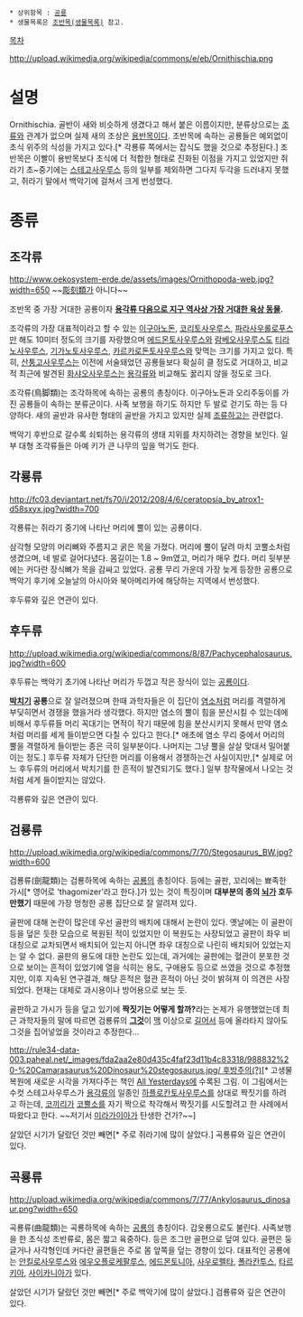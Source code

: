  * 상위항목 : [[공룡]]
 * 생물목록은 [[조반목(생물목록)]] 참고.

[[목차]]

http://upload.wikimedia.org/wikipedia/commons/e/eb/Ornithischia.png

= 설명 =
Ornithischia. 골반이 새와 비슷하게 생겼다고 해서 붙은 이름이지만, 분류상으로는 [[조류]]와 관계가 없으며 실제 새의 조상은 [[용반목]]이다. 조반목에 속하는 공룡들은 예외없이 초식 위주의 식성을 가지고 있다.[* 각룡류 쪽에서는 잡식도 했을 것으로 추정된다.] 조반목은 이빨이 용반목보다 초식에 더 적합한 형태로 진화된 이점을 가지고 있었지만 쥐라기 초~중기에는 [[스테고사우루스]] 등의 일부를 제외하면 그다지 두각을 드러내지 못했고, 쥐라기 말에서 백악기에 걸쳐서 크게 번성했다.


= 종류 =
== 조각류 ==
http://www.oekosystem-erde.de/assets/images/Ornithopoda-web.jpg?width=650
~~[[조각 생명체|彫刻類]]가 아니다~~

조반목 중 가장 거대한 공룡이자 '''[[콩라인|용각류 다음으로 지구 역사상 가장 거대한 육상 동물]].'''

조각류의 가장 대표적이라고 할 수 있는 [[이구아노돈]], [[코리토사우루스]], [[파라사우롤로푸스]]만 해도 10미터 정도의 크기를 자랑했으며 [[에드몬토사우루스]]와 [[람베오사우루스]]도 [[티라노사우루스]], [[기가노토사우루스]], [[카르카로돈토사우루스]]와 맞먹는 크기를 가지고 있다. 특히, [[산퉁고사우루스]]는 이전에 서술돼었던 공룡들보다 확실히 클 정도로 거대하고, 비교적 최근에 발견된 [[화샤오사우루스]]는 [[용각류]]와 비교해도 꿇리지 않을 정도로 크다.

조각류(鳥脚類)는 조각하목에 속하는 공룡의 총칭이다. 이구아노돈과 오리주둥이를 가진 공룡들이 속하는 분류군이다. 사족 보행을 하기도 하지만 두 발로 걷기도 하는 등 다양하다. 새의 골반과 유사한 형태의 골반을 가지고 있지만 실제 [[조류]]하고는 관련없다.

백악기 후반으로 갈수록 쇠퇴하는 용각류의 생태 지위를 차지하려는 경향을 보인다. 일부 대형 조각류들은 아예 키가 큰 나무의 잎을 먹기도 한다.
== 각룡류 ==
http://fc03.deviantart.net/fs70/i/2012/208/4/6/ceratopsia_by_atrox1-d58sxyx.jpg?width=700

각룡류는 쥐라기 중기에 나타난 머리에 뿔이 있는 공룡이다.

삼각형 모양의 머리뼈와 주름지고 굵은 목을 가졌다. 머리에 뿔이 달려 마치 코뿔소처럼 생겼으며, 네 발로 걸어다녔다. 몸길이는 1.8 ~ 9m였고, 머리가 매우 컸다. 머리 뒷부분에는 커다란 장식뼈가 목을 감싸고 있었다. 공룡 무리 가운데 가장 늦게 등장한 공룡으로 백악기 후기에 오늘날의 아시아와 북아메리카에 해당하는 지역에서 번성했다.

후두류와 깊은 연관이 있다.
== 후두류 ==
http://upload.wikimedia.org/wikipedia/commons/8/87/Pachycephalosaurus.jpg?width=600

후두류는 백악기 초기에 나타난 머리가 두껍고 작은 장식이 있는 [[공룡]]이다.

'''[[박치기]] 공룡'''으로 잘 알려졌으며 한때 과학자들은 이 집단이 [[염소]]처럼 머리를 격렬하게 부딪히면서 경쟁을 했을거라 생각했다. 하지만 염소의 뿔이 힘을 분산시킬 수 있는데에 비해서 후두류들 머리 꼭대기는 면적이 작기 때문에 힘을 분산시키지 못해서 만약 염소처럼 머리를 세게 들이받으면 다칠 수 있다고 한다.[* 애초에 염소 무리 중에서 머리의 뿔을 격렬하게 들이받는 종은 극히 일부분이다. 나머지는 그냥 뿔을 살살 맞대서 밀어붙이는 정도.] 후두류 자체가 단단한 머리를 이용해서 경쟁하는건 사실이지만,[* 실제로 어느 후두류의 머리에서 박치기를 한 흔적이 발견되기도 했다.] 일부 창작물에서 나오는 것처럼 세게 들이받지는 않았다.

각룡류와 깊은 연관이 있다.
== 검룡류 ==
http://upload.wikimedia.org/wikipedia/commons/7/70/Stegosaurus_BW.jpg?width=600

검룡류(劍龍類)는 검룡하목에 속하는 [[공룡]]의 총칭이다. 등에는 골판, 꼬리에는 뾰족한 가시[* 영어로 'thagomizer'라고 한다.]가 있는 것이 특징이며 '''대부분의 종의 [[뇌]]가 호두만했기''' 때문에 가장 멍청한 공룡 집단으로 잘 알려져 있다.

골판에 대해 논란이 많은데 우선 골판의 배치에 대해서 논란이 있다. 옛날에는 이 골판이 등을 덮은 듯한 모습으로 복원된 적이 있었지만 이 복원도는 사장되었고 골판이 좌우 비대칭으로 교차되면서 배치되어 있는지 아니면 좌우 대칭으로 나린히 배치되어 있었는지는 알 수 없다. 골판의 용도에 대한 논란도 있는데, 과거에는 골판에는 혈관이 분포한 것으로 보이는 흔적이 있었기에 열을 식히는 용도, 구애용도 등으로 쓰였을 것으로 추정했지만, 이후 지속된 연구결과, 해당 흔적은 혈관 흔적이 아닌 것이 밝혀져 이 의견은 사장되었다. 현재는 대체로 과시용이나 방어용으로 보는 듯.

골판하고 가시가 등을 덮고 있기에 '''짝짓기는 어떻게 할까?'''라는 논제가 유행했었는데 최근 과학자들의 말에 따르면 검룡류의 '''[[성기|그것]]'''이 [[맥]] 이상으로 [[거근|길어서]] 등에 올라타지 않아도 그것을 집어넣었을 것이라고 추정한다…

[[http://rule34-data-003.paheal.net/_images/fda2aa2e80d435c4faf23d11b4c83318/988832%20-%20Camarasaurus%20Dinosaur%20stegosaurus.jpg/ 후방주의(?)]][* 고생물 복원에 새로운 시각을 가져다주는 책인 [[All Yesterdays]]에 수록된 그림. 이 그림에서는 수컷 스테고사우루스가 [[용각류]]의 일종인 [[하플로칸토사우루스]]를 상대로 짝짓기를 하려고 하는데, [[코끼리]]가 [[코뿔소]]를 자기 짝으로 착각해서 짝짓기를 시도할려고 한 사례에서 따왔다고 한다. ~~저기서 [[미라가이아]]가 탄생한 건가?~~]

살았던 시기가 달랐던 것만 빼면[* 주로 쥐라기에 많이 살았다.] 곡룡류와 깊은 연관이 있다.
== 곡룡류 ==
http://upload.wikimedia.org/wikipedia/commons/7/77/Ankylosaurus_dinosaur.png?width=650

곡룡류(曲龍類)는 곡룡하목에 속하는 [[공룡]]의 총칭이다. 갑옷룡으로도 불린다. 사족보행을 한 초식성 조반류로, 몸은 짧고 육중하다. 등은 조그만 골편으로 덮여 있다. 골편은 둥글거나 사각형인데 커다란 골편들은 주로 몸 앞쪽을 덮는 경향이 있다. 대표적인 공룡에는 [[안킬로사우루스]]와 [[에우오플로케팔루스]], [[에드몬토니아]], [[사우로펠타]], [[폴라칸투스]], [[타르키아]], [[사이카니아]]가 있다.

살았던 시기가 달랐던 것만 빼면[* 주로 백악기에 많이 살았다.] 검룡류와 깊은 연관이 있다.
